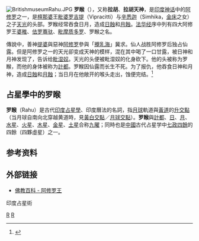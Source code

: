 {{多個問題|
<!--{{Link style|time=2015-12-12T04:12:04+00:00}}-->
{{expand|time=2010-08-19T10:06:44+00:00}}
{{refimprove|time=2010-08-19T10:06:44+00:00}}
}}{{Infobox deity|type=Hindu|image=Rahu graha.JPG|deity_of=[[日蚀|日蚀]]和[[月球交點|月球升交點]]; <br>[[天光|天光]]之首|member_of=[[九曜|九曜]]|Devanagari=राहु|Sanskrit_transliteration=rāhu|affiliation=[[阿修罗_(印度神话)|阿修罗]]([[檀那婆|檀那婆]])|abode={{le|罗睺间|Rāhukāla}}|mantra={{IAST|Om Navagraha Rahuya Namah}}|weapon=权杖|festivals=[[新月|新月]]|mount=虎|siblings=[[計都|計都]]|symbols=☊}}[[File:BritishmuseumRahu.JPG|thumb]]
'''罗睺'''（{{lang-sa|राहु}}），又称'''拉胡'''、'''拉胡天神'''，是[[印度|印度]][[神话|神话]]中的[[阿修罗|阿修罗]]之一，是[[檀那婆|檀那婆]]王[[毗婆罗吉提|毗婆罗吉提]]（Vipracitti）与[[辛悉迦|辛悉迦]]（Simhika，[[金床|金床]]之女）之子[[天光|天光]]的头部。罗睺经常吞食日月，造成[[日蝕|日蝕]]和[[月蝕|月蝕]]。[[法华经|法华经]]序中列有四大阿修罗王[[婆稚|婆稚]]、[[佉罗骞驮|佉罗骞驮]]、[[毗摩质多罗|毗摩质多罗]]、罗睺之名。

傳說中，善神[[提婆|提婆]]與惡神[[阿修罗|阿修罗]]參與「[[攪乳海|攪乳海]]」冀求{{tsl|en|Amrita|不死仙露}}。仙人战胜阿修罗后独占仙露。但是阿修罗之一的天光卻变成天神的模样，混在其中喝了一口甘露，被日神和月神发现了，告诉给[[毗湿奴|毗湿奴]]。天光的头便被毗湿奴的化身{{tsl|en|Mohini|摩醯尼}}砍下。他的头被称为罗睺，而他的身体被称为[[計都|計都]]。罗睺因仙露而长生不死。为了报仇，他吞食日神和月神，造成[[日蝕|日蝕]]和[[月蝕|月蝕]]；当日月在他敞开的喉头走出，蚀便完结。<ref>{{cite web|url=http://gavinangel.com/travel%20info/cambodia/reli2.htm|title=宗教背景知識 - 乳海翻騰（Churning of the Ocean of Milk）|accessdate=2013-06-29|archiveurl=https://web.archive.org/web/20120418055946/http://gavinangel.com/travel%20info/cambodia/reli2.htm|archivedate=2012-04-18|deadurl=yes}}</ref>

==占星學中的罗睺==
'''罗睺'''（Rahu）是古代[[印度|印度]][[占星學|占星學]]、印度曆法的名詞，指[[月球|月球]]軌道與[[黃道|黃道]]的[[升交點|升交點]]（当月球自南向北穿越黄道時，見[[黃白交點|黃白交點]]／[[月球交點|月球交點]]）。'''罗睺'''與[[計都|計都]]、[[日|日]]、[[月|月]]、[[水星|水星]]、[[火星|火星]]、[[木星|木星]]、[[金星|金星]]、[[土星|土星]]合称[[九曜|九曜]]；同時也是[[中國|中國]]古代占星学中[[七政四餘|七政四餘]]的四餘（四夥虛星）之一。

==参考资料==
{{reflist}}

==外部链接==
{{Commons category|Rahu}}
{{wikisource|佛學大辭典/九曜}}
* [http://wiki.fjdh.com/index.php?doc-view-19101.html 佛教百科 - 阿修罗王]{{dead link|date=2018年4月 |bot=InternetArchiveBot |fix-attempted=yes }}

印度占星術

[[Category:印度占星术|R]]
[[Category:阿修羅|R]]